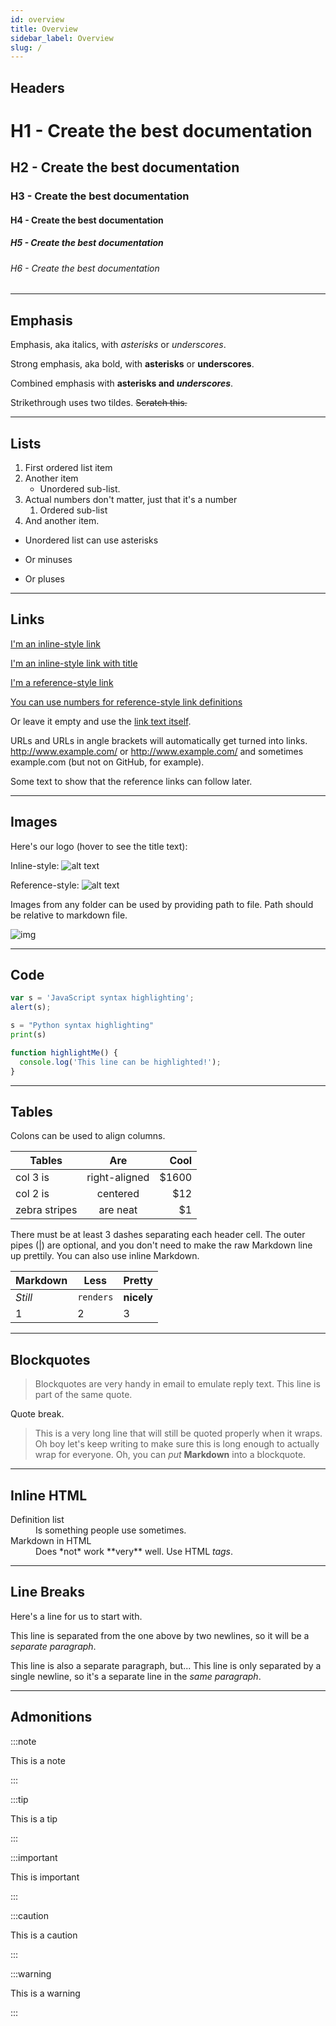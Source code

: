 ```yaml
---
id: overview
title: Overview
sidebar_label: Overview
slug: /
---
```


## Headers

# H1 - Create the best documentation

## H2 - Create the best documentation

### H3 - Create the best documentation

#### H4 - Create the best documentation

##### H5 - Create the best documentation

###### H6 - Create the best documentation

---

## Emphasis

Emphasis, aka italics, with *asterisks* or _underscores_.

Strong emphasis, aka bold, with **asterisks** or __underscores__.

Combined emphasis with **asterisks and _underscores_**.

Strikethrough uses two tildes. ~~Scratch this.~~

---

## Lists

1. First ordered list item
1. Another item
   - Unordered sub-list.
1. Actual numbers don't matter, just that it's a number
   1. Ordered sub-list
1. And another item.

* Unordered list can use asterisks

- Or minuses

+ Or pluses

---

## Links

[I'm an inline-style link](https://www.google.com/)

[I'm an inline-style link with title](https://www.google.com/ "Google's Homepage")

[I'm a reference-style link][arbitrary case-insensitive reference text]

[You can use numbers for reference-style link definitions][1]

Or leave it empty and use the [link text itself].

URLs and URLs in angle brackets will automatically get turned into links. http://www.example.com/ or <http://www.example.com/> and sometimes example.com (but not on GitHub, for example).

Some text to show that the reference links can follow later.

[arbitrary case-insensitive reference text]: https://www.mozilla.org/
[1]: http://slashdot.org/
[link text itself]: http://www.reddit.com/

---

## Images

Here's our logo (hover to see the title text):

Inline-style: ![alt text](https://github.com/adam-p/markdown-here/raw/master/src/common/images/icon48.png 'Logo Title Text 1')

Reference-style: ![alt text][logo]

[logo]: https://github.com/adam-p/markdown-here/raw/master/src/common/images/icon48.png 'Logo Title Text 2'

Images from any folder can be used by providing path to file. Path should be relative to markdown file.

![img](../static/img/tbilogo.jpg)

---

## Code

```javascript
var s = 'JavaScript syntax highlighting';
alert(s);
```

```python
s = "Python syntax highlighting"
print(s)
```

```js {2}
function highlightMe() {
  console.log('This line can be highlighted!');
}
```

---

## Tables

Colons can be used to align columns.

| Tables        |      Are      |   Cool |
| ------------- | :-----------: | -----: |
| col 3 is      | right-aligned | \$1600 |
| col 2 is      |   centered    |   \$12 |
| zebra stripes |   are neat    |    \$1 |

There must be at least 3 dashes separating each header cell. The outer pipes (|) are optional, and you don't need to make the raw Markdown line up prettily. You can also use inline Markdown.

| Markdown | Less      | Pretty     |
| -------- | --------- | ---------- |
| _Still_  | `renders` | **nicely** |
| 1        | 2         | 3          |

---

## Blockquotes

> Blockquotes are very handy in email to emulate reply text. This line is part of the same quote.

Quote break.

> This is a very long line that will still be quoted properly when it wraps. Oh boy let's keep writing to make sure this is long enough to actually wrap for everyone. Oh, you can _put_ **Markdown** into a blockquote.

---

## Inline HTML

<dl>
  <dt>Definition list</dt>
  <dd>Is something people use sometimes.</dd>

  <dt>Markdown in HTML</dt>
  <dd>Does *not* work **very** well. Use HTML <em>tags</em>.</dd>
</dl>

---

## Line Breaks

Here's a line for us to start with.

This line is separated from the one above by two newlines, so it will be a _separate paragraph_.

This line is also a separate paragraph, but... This line is only separated by a single newline, so it's a separate line in the _same paragraph_.

---

## Admonitions

:::note

This is a note

:::

:::tip

This is a tip

:::

:::important

This is important

:::

:::caution

This is a caution

:::

:::warning

This is a warning

:::
